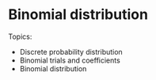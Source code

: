 # Binomial distribution

Topics: 

- Discrete probability distribution
- Binomial trials and coefficients
- Binomial distribution
